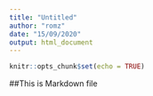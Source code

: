 ---
title: "Untitled"
author: "romz"
date: "15/09/2020"
output: html_document
---

```{r setup, include=FALSE}
knitr::opts_chunk$set(echo = TRUE)
```
##This is Markdown file
